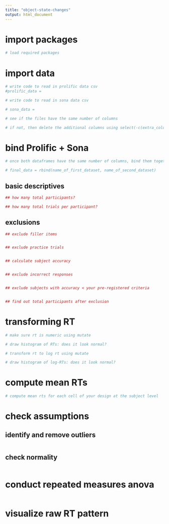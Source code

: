 ```yaml
---
title: "object-state-changes"
output: html_document
---
```

# import packages
```r

# load required packages


```

# import data

```r
# write code to read in prolific data csv
#prolific_data =

# write code to read in sona data csv

# sona_data = 

# see if the files have the same number of columns

# if not, then delete the additional columns using select(-c(extra_column_name))


```

# bind Prolific + Sona

```r
# once both dataframes have the same number of columns, bind them together

# final_data = rbind(name_of_first_dataset, name_of_second_dataset)
```


## basic descriptives
```r
## how many total participants?

## how many total trials per participant?

```

## exclusions
```r

## exclude filler items


## exclude practice trials


## calculate subject accuracy


## exclude incorrect responses


## exclude subjects with accuracy < your pre-registered criteria


## find out total participants after exclusion

```

# transforming RT

```r
# make sure rt is numeric using mutate

# draw histogram of RTs: does it look normal?

# transform rt to log rt using mutate

# draw histogram of log-RTs: does it look normal?

```

# compute mean RTs

```r
# compute mean rts for each cell of your design at the subject level
```


# check assumptions

## identify and remove outliers

```r

```

## check normality

```r

```

# conduct repeated measures anova

```r

```

# visualize raw RT pattern
```r

```





